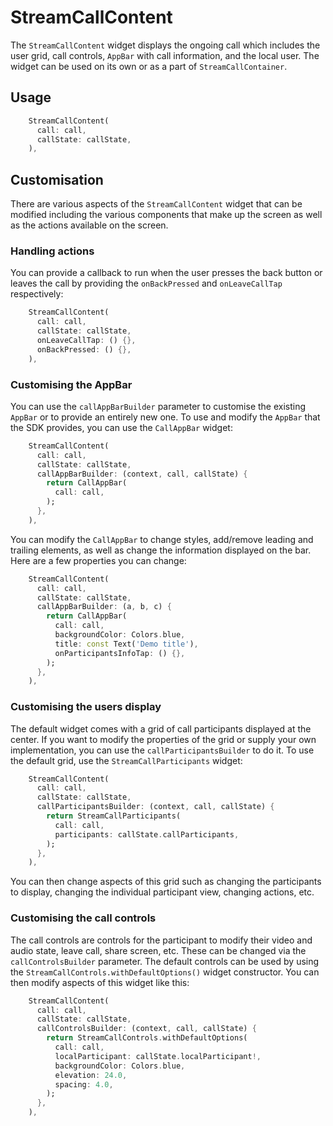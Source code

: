 # StreamCallContent

The `StreamCallContent` widget displays the ongoing call which includes the user grid, call controls,
`AppBar` with call information, and the local user. The widget can be used on its own or as a part of
`StreamCallContainer`.

## Usage

```dart
    StreamCallContent(
      call: call,
      callState: callState,
    ),
```

## Customisation

There are various aspects of the `StreamCallContent` widget that can be modified including the various
components that make up the screen as well as the actions available on the screen.

### Handling actions

You can provide a callback to run when the user presses the back button or leaves the call by providing
the `onBackPressed` and `onLeaveCallTap` respectively:

```dart
    StreamCallContent(
      call: call,
      callState: callState,
      onLeaveCallTap: () {},
      onBackPressed: () {},
    ),
```

### Customising the AppBar

You can use the `callAppBarBuilder` parameter to customise the existing `AppBar` or to provide an entirely
new one. To use and modify the `AppBar` that the SDK provides, you can use the `CallAppBar` widget:

```dart
    StreamCallContent(
      call: call,
      callState: callState,
      callAppBarBuilder: (context, call, callState) {
        return CallAppBar(
          call: call,
        );
      },
    ),
```

You can modify the `CallAppBar` to change styles, add/remove leading and trailing elements, as well as
change the information displayed on the bar. Here are a few properties you can change:

```dart
    StreamCallContent(
      call: call,
      callState: callState,
      callAppBarBuilder: (a, b, c) {
        return CallAppBar(
          call: call,
          backgroundColor: Colors.blue,
          title: const Text('Demo title'),
          onParticipantsInfoTap: () {},
        );
      },
    ),
```

### Customising the users display

The default widget comes with a grid of call participants displayed at the center. If you want to modify
the properties of the grid or supply your own implementation, you can use the `callParticipantsBuilder` to
do it. To use the default grid, use the `StreamCallParticipants` widget:

```dart
    StreamCallContent(
      call: call,
      callState: callState,
      callParticipantsBuilder: (context, call, callState) {
        return StreamCallParticipants(
          call: call,
          participants: callState.callParticipants,
        );
      },
    ),
```

You can then change aspects of this grid such as changing the participants to display, changing the
individual participant view, changing actions, etc.

### Customising the call controls

The call controls are controls for the participant to modify their video and audio state, leave call,
share screen, etc. These can be changed via the `callControlsBuilder` parameter. The default controls
can be used by using the `StreamCallControls.withDefaultOptions()` widget constructor. You can then modify
aspects of this widget like this:

```dart
    StreamCallContent(
      call: call,
      callState: callState,
      callControlsBuilder: (context, call, callState) {
        return StreamCallControls.withDefaultOptions(
          call: call,
          localParticipant: callState.localParticipant!,
          backgroundColor: Colors.blue,
          elevation: 24.0,
          spacing: 4.0,
        );
      },
    ),
```
